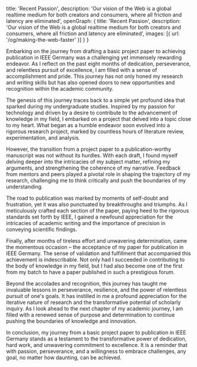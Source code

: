   title: 'Recent Passion',
  description: 'Our vision of the Web is a global realtime medium for both creators and consumers, where all friction and latency are eliminated',
  openGraph: {
    title: 'Recent Passion',
    description: 'Our vision of the Web is a global realtime medium for both creators and consumers, where all friction and latency are eliminated',
    images: [{ url: '/og/making-the-web-faster' }]
  }
}

Embarking on the journey from drafting a basic project paper to achieving publication in IEEE Germany was a challenging yet immensely rewarding endeavor. As I reflect on the past eight months of dedication, perseverance, and relentless pursuit of excellence, I am filled with a sense of accomplishment and pride. This journey has not only honed my research and writing skills but has also opened doors to new opportunities and recognition within the academic community.

The genesis of this journey traces back to a simple yet profound idea that sparked during my undergraduate studies. Inspired by my passion for technology and driven by a desire to contribute to the advancement of knowledge in my field, I embarked on a project that delved into a topic close to my heart. What began as a humble endeavor soon evolved into a rigorous research project, marked by countless hours of literature review, experimentation, and analysis.

However, the transition from a project paper to a publication-worthy manuscript was not without its hurdles. With each draft, I found myself delving deeper into the intricacies of my subject matter, refining my arguments, and strengthening the coherence of my narrative. Feedback from mentors and peers played a pivotal role in shaping the trajectory of my research, challenging me to think critically and push the boundaries of my understanding.

The road to publication was marked by moments of self-doubt and frustration, yet it was also punctuated by breakthroughs and triumphs. As I meticulously crafted each section of the paper, paying heed to the rigorous standards set forth by IEEE, I gained a newfound appreciation for the intricacies of academic writing and the importance of precision in conveying scientific findings.

Finally, after months of tireless effort and unwavering determination, came the momentous occasion – the acceptance of my paper for publication in IEEE Germany. The sense of validation and fulfillment that accompanied this achievement is indescribable. Not only had I succeeded in contributing to the body of knowledge in my field, but I had also become one of the first from my batch to have a paper published in such a prestigious forum.

Beyond the accolades and recognition, this journey has taught me invaluable lessons in perseverance, resilience, and the power of relentless pursuit of one's goals. It has instilled in me a profound appreciation for the iterative nature of research and the transformative potential of scholarly inquiry. As I look ahead to the next chapter of my academic journey, I am filled with a renewed sense of purpose and determination to continue pushing the boundaries of knowledge and innovation.

In conclusion, my journey from a basic project paper to publication in IEEE Germany stands as a testament to the transformative power of dedication, hard work, and unwavering commitment to excellence. It is a reminder that with passion, perseverance, and a willingness to embrace challenges, any goal, no matter how daunting, can be achieved.
